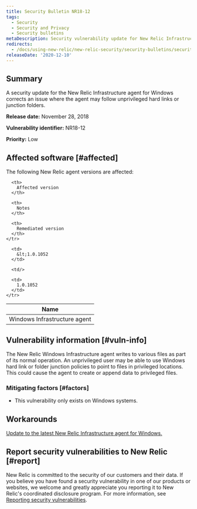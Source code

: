 ```yaml
---
title: Security Bulletin NR18-12
tags:
  - Security
  - Security and Privacy
  - Security bulletins
metaDescription: Security vulnerability update for New Relic Infrastructure agent for Windows
redirects:
  - /docs/using-new-relic/new-relic-security/security-bulletins/security-bulletin-nr18-12
releaseDate: '2020-12-10'
---
```


## Summary

A security update for the New Relic Infrastructure agent for Windows corrects an issue where the agent may follow unprivileged hard links or junction folders.

<DoNotTranslate>**Release date:**</DoNotTranslate> November 28, 2018

<DoNotTranslate>**Vulnerability identifier:**</DoNotTranslate> NR18-12

<DoNotTranslate>**Priority:**</DoNotTranslate> Low

## Affected software [#affected]

The following New Relic agent versions are affected:

<table>
  <thead>
    <tr>
      <th>
        Name
      </th>

      <th>
        Affected version
      </th>

      <th>
        Notes
      </th>

      <th>
        Remediated version
      </th>
    </tr>
  </thead>

  <tbody>
    <tr>
      <td>
        Windows Infrastructure agent
      </td>

      <td>
        &lt;1.0.1052
      </td>

      <td/>

      <td>
        1.0.1052
      </td>
    </tr>
  </tbody>
</table>

## Vulnerability information [#vuln-info]

The New Relic Windows Infrastructure agent writes to various files as part of its normal operation. An unprivileged user may be able to use Windows hard link or folder junction policies to point to files in privileged locations. This could cause the agent to create or append data to privileged files.

### Mitigating factors [#factors]

* This vulnerability only exists on Windows systems.

## Workarounds

[Update to the latest New Relic Infrastructure agent for Windows.](/docs/infrastructure/new-relic-infrastructure/installation/update-infrastructure-agent)

## Report security vulnerabilities to New Relic [#report]

New Relic is committed to the security of our customers and their data. If you believe you have found a security vulnerability in one of our products or websites, we welcome and greatly appreciate you reporting it to New Relic's coordinated disclosure program. For more information, see [Reporting security vulnerabilities](/docs/security/new-relic-security/data-privacy/reporting-security-vulnerabilities).
